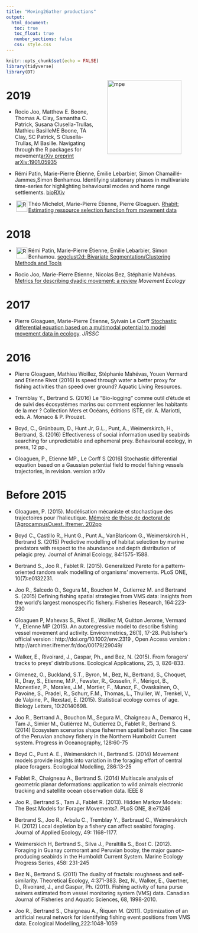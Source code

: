 ```yaml
---
title: "Moving2Gather productions"
output: 
  html_document:
   toc: true
   toc_float: true
   number_sections: false
   css: style.css
---
```




```r
knitr::opts_chunk$set(echo = FALSE)
library(tidyverse)
library(DT)
```



<img src="img/logo_m2g_rvb_300dpi.png" hspace = "30"  alt="mpe" width="200px" align="right"> </img>


# 2019

- Rocio Joo, Matthew E. Boone, Thomas A. Clay, Samantha C. Patrick, Susana
Clusella-Trullas, Mathieu BasilleME Boone, TA Clay, SC Patrick, S Clusella-Trullas, M Basille. Navigating through the R packages for movement[arXiv preprint arXiv:1901.05935](https://arxiv.org/pdf/1901.05935.pdf)


- Rémi Patin, Marie-Pierre Étienne, Émilie Lebarbier, Simon Chamaillé-Jammes,Simon Benhamou. Identifying stationary phases in multivariate time-series for highlighting behavioural modes and home range settlements. [bioRXiv](https://www.biorxiv.org/content/10.1101/444794v1)

-  <img src="img/R.jpeg" hspace = "3"  alt="R" width="30px" align="left"> </img>  Théo Michelot, Marie-Pierre Étienne, Pierre Gloaguen. [Rhabit: Estimating ressource selection function from movement data](https://marieetienne.github.io/Rhabit)
 

# 2018
- <img src="img/R.jpeg" hspace = "3"  alt="R" width="30px" align="left"> </img>  Rémi Patin, Marie-Pierre Étienne, Émilie Lebarbier, Simon Benhamou. [segclust2d: Bivariate Segmentation/Clustering Methods and Tools](https://CRAN.R-project.org/package=segclust2d)

- Rocio Joo, Marie-Pierre Etienne, Nicolas Bez,  Stéphanie Mahévas. [Metrics for describing dyadic movement: a review](
https://marieetienne.github.io/MesPapiers/2018_Joo+MovemenetEcology.pdf) *Movement Ecology*

# 2017

- Pierre Gloaguen, Marie-Pierre Étienne, Sylvain Le Corff [Stochastic differential equation based on a multimodal potential to model movement data in ecology](https://marieetienne.github.io/MesPapiers/2017_Gloaguen+JRSSC.pdf). *JRSSC*

# 2016

- Pierre Gloaguen, Mathieu Woillez, Stéphanie Mahévas, Youen Vermard and Etienne Rivot  (2016) Is speed through water a better proxy for fishing activities than speed over ground? Aquatic Living Resources.

- Tremblay Y., Bertrand S. (2016) Le "Bio-logging" comme outil d'étude et de suivi des écosystèmes marins ou: comment espionner les habitants de la mer ? Collection Mers et Océans, éditions ISTE, dir. A. Mariotti, eds. A. Monaco & P. Prouzet.

- Boyd, C., Grünbaum, D., Hunt Jr, G.L., Punt, A., Weimerskirch, H., Bertrand, S. (2016) Effectiveness of social information used by seabirds searching for unpredictable and ephemeral prey. Behavioural ecology, in press, 12 pp.,

- Gloaguen, P., Etienne MP., Le Corff S (2016) Stochastic differential equation based on a Gaussian potential field to model fishing vessels trajectories, in revision. version arXiv

# Before 2015

- Gloaguen, P. (2015). Modélisation mécaniste et stochastique des trajectoires pour l'halieutique. [Mémoire de thèse de doctorat de l'AgrocampusOuest. Ifremer. 202pp](http://archimer.ifremer.fr/doc/00310/42092/41391.pdf)

- Boyd C., Castillo R., Hunt G., Punt A., VanBlaricom G., Weimerskirch H., Bertrand S. (2015) Predictive modelling of habitat selection by marine predators with respect to the abundance and depth distribution of pelagic prey. Journal of Animal Ecology, 84:1575-1588.

- Bertrand S., Joo R., Fablet R. (2015). Generalized Pareto for a pattern-oriented random walk modelling of organisms' movements. PLoS ONE, 10(7):e0132231.

- Joo R., Salcedo O., Segura M., Bouchon M., Gutierrez M. and Bertrand S. (2015) Defining fishing spatial strategies from VMS data: Insights from the world's largest monospecific fishery. Fisheries Research, 164:223-230

- Gloaguen P, Mahevas S., Rivot E., Woillez M, Guitton Jerome, Vermard Y., Etienne MP (2015). An autoregressive model to describe fishing vessel movement and activity. Environmetrics, 26(1), 17-28. Publisher's official version : http://doi.org/10.1002/env.2319 , Open Access version : http://archimer.ifremer.fr/doc/00179/29049/

- Walker, E., Rivoirard, J., Gaspar, Ph., and Bez, N. (2015). From foragers’ tracks to preys’ distributions. Ecological Applications, 25, 3, 826-833.

- Gimenez, O., Buckland, S.T., Byron, M., Bez, N., Bertrand, S., Choquet, R., Dray, S., Etienne, M.P., Fewster, R., Gosselin, F., Mérigot, B., Monestiez, P., Morales, J.M., Mortier, F., Munoz, F., Ovaskainen, O., Pavoine, S., Pradel, R., Schurr, F.M., Thomas, L., Thuiller, W., Trenkel, V., de Valpine, P., Rexstad, E. (2015). Statistical ecology comes of age. Biology Letters, 10:20140698.


- Joo R., Bertrand A., Bouchon M., Segura M., Chaigneau A., Demarcq H., Tam J., Simier M., Gutiérrez M., Gutierrez D., Fablet R., Bertrand S. (2014) Ecosystem scenarios shape fishermen spatial behavior. The case of the Peruvian anchovy fishery in the Northern Humboldt Current system. Progress in Oceanography, 128:60-75

- Boyd C., Punt A. E., Weimerskirch H., Bertrand S. (2014) Movement models provide insights into variation in the foraging effort of central place foragers. Ecological Modelling, 286:13-25

- Fablet R., Chaigneau A., Bertrand S. (2014) Multiscale analysis of geometric planar deformations: application to wild animals electronic tracking and satellite ocean observation data. IEEE 8  

- Joo R., Bertrand S., Tam J., Fablet R. (2013). Hidden Markov Models: The Best Models for Forager Movements?. PLoS ONE, 8:e71246

- Bertrand S., Joo R., Arbulu C., Tremblay Y., Barbraud C., Weimerskirch H. (2012) Local depletion by a fishery can affect seabird foraging. Journal of Applied Ecology, 49: 1168–1177.

- Weimerskich H, Bertrand S., Silva J., Peraltilla S., Bost C. (2012). Foraging in Guanay cormorant and Peruvian booby, the major guano-producing seabirds in the Humboldt Current System. Marine Ecology Progress Series, 458: 231-245 

 - Bez N., Bertrand S. (2011) The duality of fractals: roughness and self-similarity. Theoretical Ecology, 4:371-383.
    Bez, N., Walker, E., Gaertner, D., Rivoirard, J., and Gaspar, Ph. (2011). Fishing activity of tuna purse seiners estimated from vessel monitoring system (VMS) data. Canadian Journal of Fisheries and Aquatic Sciences, 68, 1998-2010.

- Joo R., Bertrand S., Chaigneau A., Ñiquen M. (2011). Optimization of an artificial neural network for identifying fishing event positions from VMS data. Ecological Modelling,222:1048-1059 
